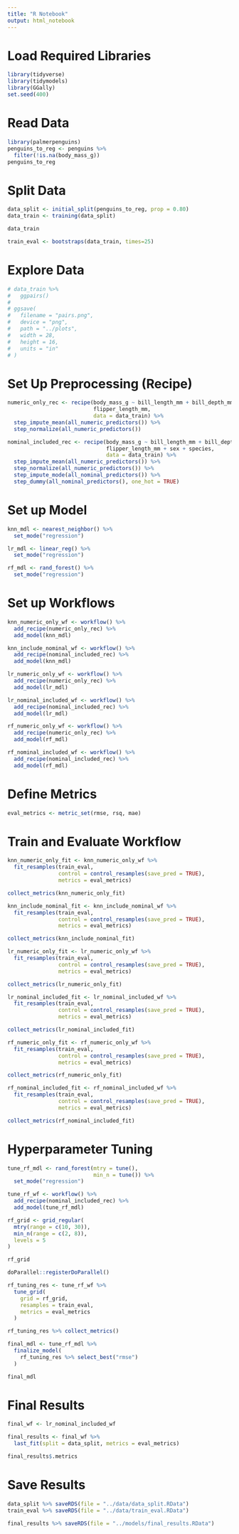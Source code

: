 ```yaml
---
title: "R Notebook"
output: html_notebook
---
```


# Load Required Libraries

```r
library(tidyverse)
library(tidymodels)
library(GGally)
set.seed(400)
```

# Read Data

```r
library(palmerpenguins)
penguins_to_reg <- penguins %>%
  filter(!is.na(body_mass_g))
penguins_to_reg
```


# Split Data

```r
data_split <- initial_split(penguins_to_reg, prop = 0.80)
data_train <- training(data_split)

data_train
```

```r
train_eval <- bootstraps(data_train, times=25)
```

# Explore Data

```r
# data_train %>%
#   ggpairs()
# 
# ggsave(
#   filename = "pairs.png",
#   device = "png",
#   path = "../plots",
#   width = 28,
#   height = 16,
#   units = "in"
# )
```

# Set Up Preprocessing (Recipe)

```r
numeric_only_rec <- recipe(body_mass_g ~ bill_length_mm + bill_depth_mm + 
                           flipper_length_mm, 
                           data = data_train) %>%
  step_impute_mean(all_numeric_predictors()) %>%
  step_normalize(all_numeric_predictors())
```

```r
nominal_included_rec <- recipe(body_mass_g ~ bill_length_mm + bill_depth_mm + 
                               flipper_length_mm + sex + species, 
                               data = data_train) %>%
  step_impute_mean(all_numeric_predictors()) %>%
  step_normalize(all_numeric_predictors()) %>%
  step_impute_mode(all_nominal_predictors()) %>%
  step_dummy(all_nominal_predictors(), one_hot = TRUE)
```

# Set up Model

```r
knn_mdl <- nearest_neighbor() %>%
  set_mode("regression")
```

```r
lr_mdl <- linear_reg() %>%
  set_mode("regression")
```

```r
rf_mdl <- rand_forest() %>%
  set_mode("regression")
```

# Set up Workflows

```r
knn_numeric_only_wf <- workflow() %>%
  add_recipe(numeric_only_rec) %>%
  add_model(knn_mdl)
```

```r
knn_include_nominal_wf <- workflow() %>%
  add_recipe(nominal_included_rec) %>%
  add_model(knn_mdl)
```

```r
lr_numeric_only_wf <- workflow() %>%
  add_recipe(numeric_only_rec) %>%
  add_model(lr_mdl)
```

```r
lr_nominal_included_wf <- workflow() %>%
  add_recipe(nominal_included_rec) %>%
  add_model(lr_mdl)
```

```r
rf_numeric_only_wf <- workflow() %>%
  add_recipe(numeric_only_rec) %>%
  add_model(rf_mdl)
```

```r
rf_nominal_included_wf <- workflow() %>%
  add_recipe(nominal_included_rec) %>%
  add_model(rf_mdl)
```

# Define Metrics

```r
eval_metrics <- metric_set(rmse, rsq, mae)
```

# Train and Evaluate Workflow

```r
knn_numeric_only_fit <- knn_numeric_only_wf %>%
  fit_resamples(train_eval, 
                control = control_resamples(save_pred = TRUE),
                metrics = eval_metrics)

collect_metrics(knn_numeric_only_fit)
```

```r
knn_include_nominal_fit <- knn_include_nominal_wf %>%
  fit_resamples(train_eval, 
                control = control_resamples(save_pred = TRUE),
                metrics = eval_metrics)

collect_metrics(knn_include_nominal_fit)
```

```r
lr_numeric_only_fit <- lr_numeric_only_wf %>%
  fit_resamples(train_eval, 
                control = control_resamples(save_pred = TRUE),
                metrics = eval_metrics)

collect_metrics(lr_numeric_only_fit)
```

```r
lr_nominal_included_fit <- lr_nominal_included_wf %>%
  fit_resamples(train_eval, 
                control = control_resamples(save_pred = TRUE),
                metrics = eval_metrics)

collect_metrics(lr_nominal_included_fit)
```

```r
rf_numeric_only_fit <- rf_numeric_only_wf %>%
  fit_resamples(train_eval, 
                control = control_resamples(save_pred = TRUE),
                metrics = eval_metrics)

collect_metrics(rf_numeric_only_fit)
```

```r
rf_nominal_included_fit <- rf_nominal_included_wf %>%
  fit_resamples(train_eval, 
                control = control_resamples(save_pred = TRUE),
                metrics = eval_metrics)

collect_metrics(rf_nominal_included_fit)
```

# Hyperparameter Tuning

```r
tune_rf_mdl <- rand_forest(mtry = tune(),
                           min_n = tune()) %>%
  set_mode("regression")
```

```r
tune_rf_wf <- workflow() %>%
  add_recipe(nominal_included_rec) %>%
  add_model(tune_rf_mdl)
```

```r
rf_grid <- grid_regular(
  mtry(range = c(10, 30)),
  min_n(range = c(2, 8)),
  levels = 5
)

rf_grid
```

```r
doParallel::registerDoParallel()

rf_tuning_res <- tune_rf_wf %>%
  tune_grid(
    grid = rf_grid,
    resamples = train_eval,
    metrics = eval_metrics
  )

rf_tuning_res %>% collect_metrics()
```

```r
final_mdl <- tune_rf_mdl %>%
  finalize_model(
    rf_tuning_res %>% select_best("rmse")
  )

final_mdl
```

# Final Results

```r
final_wf <- lr_nominal_included_wf
```

```r
final_results <- final_wf %>%
  last_fit(split = data_split, metrics = eval_metrics)
```

```r
final_results$.metrics
```

# Save Results

```r
data_split %>% saveRDS(file = "../data/data_split.RData")
train_eval %>% saveRDS(file = "../data/train_eval.RData")
```

```r
final_results %>% saveRDS(file = "../models/final_results.RData")
```

